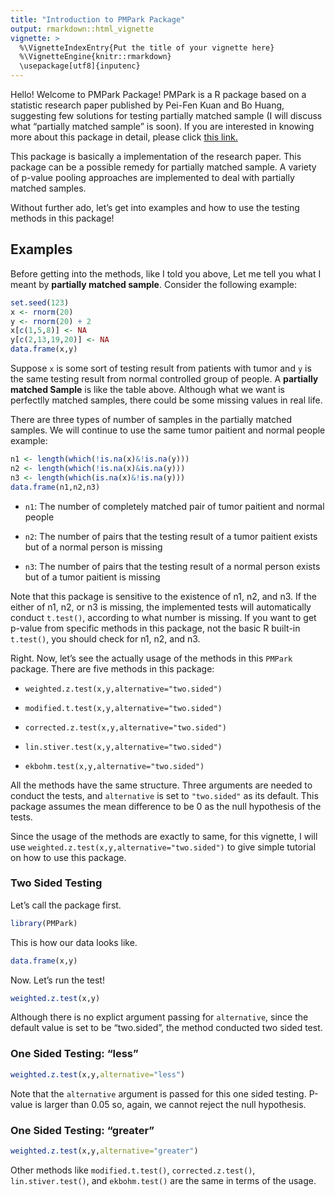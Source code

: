 ```yaml
---
title: "Introduction to PMPark Package"
output: rmarkdown::html_vignette
vignette: >
  %\VignetteIndexEntry{Put the title of your vignette here}
  %\VignetteEngine{knitr::rmarkdown}
  \usepackage[utf8]{inputenc}
---
```

Hello! Welcome to PMPark Package! PMPark is a R package based on a statistic research paper published by Pei-Fen Kuan and Bo Huang, suggesting few solutions for testing partially matched sample (I will discuss what "partially matched sample" is soon). If you are interested in knowing more about this package in detail, please click [this link.](https://www.ncbi.nlm.nih.gov/pmc/articles/PMC3717400/)

This package is basically a implementation of the research paper. This package can be a possible remedy for partially matched sample. A variety of p-value pooling approaches are implemented to deal with partially matched samples.

Without further ado, let's get into examples and how to use the testing methods in this package!

## Examples

Before getting into the methods, like I told you above, Let me tell you what I meant by **partially matched sample**.
Consider the following example:
```r
set.seed(123)
x <- rnorm(20)
y <- rnorm(20) + 2
x[c(1,5,8)] <- NA
y[c(2,13,19,20)] <- NA
data.frame(x,y)
```

Suppose `x` is some sort of testing result from patients with tumor and `y` is the same testing result from normal controlled group of people. A **partially matched Sample** is like the table above. Although what we want is perfectlly matched samples, there could be some missing values in real life.

There are three types of number of samples in the partially matched samples. We will continue to use the same tumor paitient and normal people example:
```r
n1 <- length(which(!is.na(x)&!is.na(y)))
n2 <- length(which(!is.na(x)&is.na(y)))
n3 <- length(which(is.na(x)&!is.na(y)))
data.frame(n1,n2,n3)
```

* `n1`: The number of completely matched pair of tumor paitient and normal people

* `n2`: The number of pairs that the testing result of a tumor paitient exists
        but of a normal person is missing

* `n3`: The number of pairs that the testing result of a normal person exists
        but of a tumor paitient is missing
        
Note that this package is sensitive to the existence of n1, n2, and n3. If the either of n1, n2, or n3 is missing, the implemented tests will automatically conduct `t.test()`, according to what number is missing. If you want to get p-value from specific methods in this package, not the basic R built-in `t.test()`, you should check for n1, n2, and n3.

Right. Now, let's see the actually usage of the methods in this `PMPark` package. There are five methods in this package:

* `weighted.z.test(x,y,alternative="two.sided")`

* `modified.t.test(x,y,alternative="two.sided")`

* `corrected.z.test(x,y,alternative="two.sided")`

* `lin.stiver.test(x,y,alternative="two.sided")`

* `ekbohm.test(x,y,alternative="two.sided")`

All the methods have the same structure. Three arguments are needed to conduct the tests, and `alternative` is set to `"two.sided"` as its default.
This package assumes the mean difference to be 0 as the null hypothesis of the tests.

Since the usage of the methods are exactly to same, for this vignette, I will use `weighted.z.test(x,y,alternative="two.sided")` to give simple tutorial on how to use this package.

### Two Sided Testing

Let's call the package first.

```r
library(PMPark)
```

This is how our data looks like.

```r
data.frame(x,y)
```

Now. Let's run the test!

```r
weighted.z.test(x,y)
```
        
Although there is no explict argument passing for `alternative`, since the default value is set to be "two.sided", the method conducted two sided test.

### One Sided Testing: "less"

```r
weighted.z.test(x,y,alternative="less")
```

Note that the `alternative` argument is passed for this one sided testing.
P-value is larger than 0.05 so, again, we cannot reject the null hypothesis.

### One Sided Testing: "greater"

```r
weighted.z.test(x,y,alternative="greater")
```

Other methods like `modified.t.test()`, `corrected.z.test()`, `lin.stiver.test()`, and `ekbohm.test()` are the same in terms of the usage.